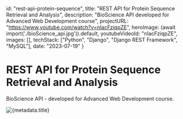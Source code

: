   id: "rest-api-protein-sequence",
  title: "REST API for Protein Sequence Retrieval and Analysis",
  description: "BioScience API developed for Advanced Web Development course",
  projectURL: "https://www.youtube.com/watch?v=nIacFziqpZE",
  heroImage: (await import('./bioScience_api.jpg')).default,
  youtubeVideoId: "nIacFziqpZE",
  images: [],
  techStack: ["Python", "Django", "Django REST Framework", "MySQL"],
  date: "2023-07-19"
}


# REST API for Protein Sequence Retrieval and Analysis

BioScience API - developed for Advanced Web Development course.

<Image src={metadata.heroImage} alt={metadata.title} priority/>
